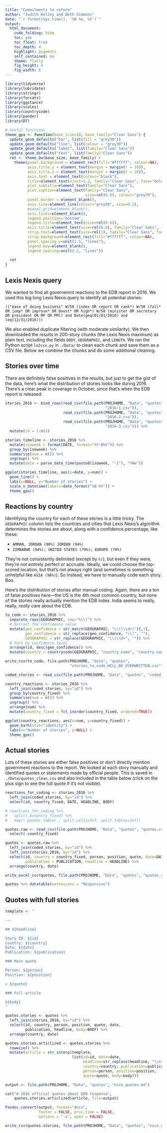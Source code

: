 ```yaml
---
title: "Commitments to reform"
author: "Judith Kelley and Beth Simmons"
date: "`r format(Sys.time(), '%B %e, %Y')`"
output: 
  html_document: 
    code_folding: hide
    toc: yes
    toc_float: true
    toc_depth: 4
    highlight: pygments
    self_contained: no
    theme: flatly
    fig_height: 4
    fig_width: 6
---
```


```r
library(tidyverse)
library(lubridate)
library(stringr)
library(forcats)
library(ggstance)
library(scales)
library(countrycode)
library(pander)
library(DT)

# Useful functions
theme_gpa <- function(base_size=10, base_family="Clear Sans") {
  update_geom_defaults("bar", list(fill = "grey30"))
  update_geom_defaults("line", list(colour = "grey30"))
  update_geom_defaults("label", list(family="Clear Sans"))
  update_geom_defaults("text", list(family="Clear Sans"))
  ret <- theme_bw(base_size, base_family) + 
    theme(panel.background = element_rect(fill="#ffffff", colour=NA),
          axis.title.y = element_text(margin = margin(r = 10)),
          axis.title.x = element_text(margin = margin(t = 10)),
          axis.text = element_text(colour="black"),
          title=element_text(vjust=1.2, family="Clear Sans", face="bold"),
          plot.subtitle=element_text(family="Clear Sans"),
          plot.caption=element_text(family="Clear Sans",
                                    size=rel(0.8), colour="grey70"),
          panel.border = element_blank(), 
          axis.line=element_line(colour="grey50", size=0.2),
          #panel.grid=element_blank(), 
          axis.ticks=element_blank(),
          legend.position="bottom", 
          legend.title=element_text(size=rel(0.8)),
          axis.title=element_text(size=rel(0.8), family="Clear Sans", face="bold"),
          strip.text=element_text(size=rel(1), family="Clear Sans", face="bold"),
          strip.background=element_rect(fill="#ffffff", colour=NA),
          panel.spacing.y=unit(1.5, "lines"),
          legend.key=element_blank(),
          legend.spacing=unit(0.2, "lines"))
  
  ret
}
```

## Lexis Nexis query

We wanted to find all governemnt reactions to the EDB report in 2016. We used this big long Lexis Nexis query to identify all potential stories:

    (("ease of doing business" W/50 (index OR report OR rank*) W/50 (fall* OR jump* OR improve* OR boost* OR high*) W/50 (minister OR secretary OR president OR MP OR PM)) and Date(geq(01/01/2016) and leq(12/31/2016)))

We also enabled duplicate filtering (with moderate similarity). We then downloaded the results in 200-story chunks (the Lexis Nexis maximum) as plain text, including the fields `BODY`, `GEOGRAPHIC`, and `LENGTH`. We ran the Python script `ln2csv.py` in `./Data/` to clean each chunk and save them as a CSV file. Below we combine the chunks and do some additional cleaning.

## Stories over time

There are definitely false positives in the results, but just to get the gist of the data, here's what the distribution of stories looks like during 2016. There's a clear peak in coverage in October, since that's when the EDB report is released.

```r
stories_2016 <- bind_rows(read_csv(file.path(PROJHOME, "Data", "quotes",
                                             "2016-1.csv")),
                          read_csv(file.path(PROJHOME, "Data", "quotes",
                                             "2016-2.csv")),
                          read_csv(file.path(PROJHOME, "Data", "quotes",
                                             "2016-3.csv"))) %>%
  mutate(id = 1:n())
```

```r
stories_timeline <- stories_2016 %>%
  mutate(isoweek = format(DATE, format="%Y-W%V")) %>%
  group_by(isoweek) %>%
  summarise(num = n()) %>%
  ungroup() %>%
  mutate(date = parse_date_time(paste0(isoweek, "-1"), "YWw"))

ggplot(stories_timeline, aes(x=date, y=num)) + 
  geom_line() +
  labs(x=NULL, y="Number of stories") +
  scale_x_datetime(labels=date_format("%B %Y")) +
  theme_gpa()
```

## Reactions by country

Identifying the country for each of these stories is a little tricky. The `GEOGRAPHIC` column lists the countries and cities that Lexis Nexis's algorithm determines the stories are about, along with a confidence percentage, like these:

- `AMMAN, JORDAN (90%) JORDAN (94%)`
- `ZIMBABWE (94%); UNITED STATES (79%); EUROPE (79%)`

They're not consistently delimited (except by `%)`), but even if they were, they're not entirely perfect or accruate. Ideally, we could choose the top-scored location, but that's not always right (and sometimes is something unhelpful like `ASIA (98%)`). So instead, we have to manually code each story. Boo.

Here's the distribution of stories after manual coding. Again, there are a ton of false positives here—the US is the 4th most common country, but none of the stories really actually mention the EDB index. India seems to really, really, *really* care about the EDB.

```r
to_code <- stories_2016 %>%
  separate_rows(GEOGRAPHIC, sep="%\\)") %>%
  # Extract the confidence value
  mutate(geo_confidence = str_match(GEOGRAPHIC, "\\((\\d+)")[,1],
         geo_confidence = str_replace(geo_confidence, "\\(", ""),
         GEOGRAPHIC = str_replace(GEOGRAPHIC, "\\(\\d+", "")) %>%
  # Sort by confidence level
  arrange(id, desc(geo_confidence)) %>%
  mutate(country = countrycode(GEOGRAPHIC, "country.name", "country.name"))

write_csv(to_code, file.path(PROJHOME, "Data", "quotes",
                             "stories_to_code_WILL_BE_OVERWRITTEN.csv"))
```

```r
coded_stories <- read_csv(file.path(PROJHOME, "Data", "quotes", "coded_stories_2016.csv"))

country_reactions <- stories_2016 %>%
  left_join(coded_stories, by="id") %>%
  group_by(country_fixed) %>%
  summarise(num = n()) %>%
  ungroup() %>%
  arrange(num) %>%
  mutate(country_fixed = fct_inorder(country_fixed, ordered=TRUE))

ggplot(country_reactions, aes(x=num, y=country_fixed)) + 
  geom_barh(stat="identity") +
  labs(x="Number of stories", y=NULL) +
  theme_gpa()
```

## Actual stories

Lots of these stories are either false positives or don't directly mention government reactions to the report. We looked at each story manually and identified quotes or statements made by official people. This is saved in `./Data/quotes_clean.csv` and also included in the table below (click on the plus sign to see the full quote if it's not visible).

```r
reactions_for_coding <- stories_2016 %>%
  left_join(coded_stories, by="id") %>%
  select(id, country_fixed, DATE, HEADLINE, BODY)

# reactions_for_coding %>%
#   split(.$country_fixed) %>%
#   map(~ pandoc.table(., split.cells=Inf, split.tables=Inf))
```

```r
quotes.raw <- read_csv(file.path(PROJHOME, "Data", "quotes", "quotes.csv")) %>%
  select(-country_fixed)

quotes <- quotes.raw %>%
  left_join(coded_stories, by="id") %>%
  left_join(stories_2016, by="id") %>%
  select(id, country = country_fixed, person, position, quote, date=DATE, 
         publication = PUBLICATION, headline = HEADLINE) %>%
  arrange(country, date)

write_excel_csv(quotes, file.path(PROJHOME, "Data", "quotes", "quotes_clean.csv"), na="")
```

```r
quotes %>% datatable(extensions = "Responsive")
```


## Quotes with full stories

```r
template <- "

---

## ${headline}

Story ID: ${id}  
Country: ${country}  
Date: ${date}  
Publication: ${publication}

### Main quote

Person: ${person}  
Position: ${position}

> ${quote}

### Full article

${body}
"

quotes.stories <- quotes %>%
  left_join(stories_2016, by="id") %>%
  select(id, country, person, position, quote, date, 
         publication, headline, body=BODY) %>%
  arrange(country, date) 

quotes.stories.articlized <- quotes.stories %>%
  rowwise() %>%
  mutate(article = str_interp(template,
                              list(id=id, date=date,
                                   headline=str_replace(headline, "\\n", " "), 
                                   country=country, publication=publication,
                                   person=person, position=position,
                                   quote=quote, body=body)))

output <- file.path(PROJHOME, "Data", "quotes", "nice_quotes.md")

cat("# 2016 official quotes about EDB response", 
    quotes.stories.articlized$article, file=output)

Pandoc.convert(output, format="docx",
               footer = FALSE, proc.time = FALSE, 
               options = "-s", open = FALSE)

write_csv(quotes.stories, file.path(PROJHOME, "Data", "quotes", "nice_quotes.csv"))
```
